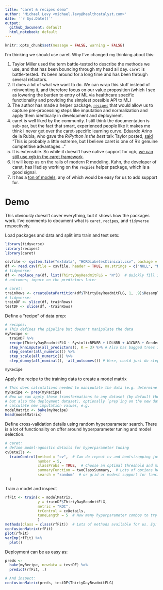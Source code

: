 ```yaml
---
title: "caret & recipes demo"
author: "Michael Levy <michael.levy@healthcatalyst.com>"
date: '`r Sys.Date()`'
output: 
  github_document: default
  html_notebook: default
---
```


```r
knitr::opts_chunk$set(message = FALSE, warning = FALSE)
```


I'm thinking we should use caret. Why I've changed my thinking about this:

1. Taylor Miller used the term battle-tested to describe the methods we use, and that has been bouncing through my head all day. `caret` is battle-tested. It's been around for a long time and has been through several refactors.
1. It does a lot of what we want to do. We can wrap this stuff instead of reinventing it, and therefore focus on our value proposition (which I see as lowering the burden to entry of ML via healthcare specific functionality and providing the simplest possible API to ML)
1. The author has made a helper package, [`recipes`](https://topepo.github.io/recipes/index.html) that would allow us to capture pre-processing steps like imputation and normalization and apply them identically in development and deployment.
1. caret is well liked by the community. I still think the documentation is sub-par, but the fact that smart, experienced people like it makes me think I never get over the caret-specific learning curve. Eduardo Arino de la Rubia, who gave the *R/Python is the best* talk Taylor posted, [said](https://www.youtube.com/watch?v=YmHyAHkjX_A) "This is probably a little extreme, but I believe caret is one of R's genuine competitive advantages..."
1. It is extensible. So while it doesn't have native support for xgb, [we can still use xgb in the caret framework](https://topepo.github.io/caret/using-your-own-model-in-train.html).
1. It will keep us on the rails of modern R modeling. Kuhn, the developer of caret, has Hadley working on the `recpies` helper package, which is a good signal.
1. It has a [ton of models](http://topepo.github.io/caret/available-models.html), any of which would be easy for us to add support for.

# Demo

This obviously doesn't cover everything, but it shows how the packages work. I've comments to document what is `caret`, `recipes`, and `tidyverse` respectively.

Load packages and data and split into train and test sets:

```r
library(tidyverse)
library(recipes)
library(caret)

csvfile <- system.file("extdata", "HCRDiabetesClinical.csv", package = "healthcareai")
df <- read.csv(file = csvfile, header = TRUE, na.strings = c("NULL", "NA", ""))
# tidyverse:
df <- replace_na(df, list(ThirtyDayReadmitFLG = "N"))  # Quickly fill in missing
# outcomes; impute on the predictors later

# caret:
trainRows <- createDataPartition(df$ThirtyDayReadmitFLG, 1, .9)$Resample1
# tidyverse:
trainDF <- slice(df, trainRows)
testDF <- slice(df, -trainRows)
```

Define a "recipe" of data prep:

```r
# recipes:
# This defines the pipeline but doesn't manipulate the data
myRecipe <- 
  trainDF %>%
  recipe(ThirtyDayReadmitFLG ~ SystolicBPNBR + LDLNBR + A1CNBR + GenderFLG) %>%
  step_knnimpute(all_predictors(), K = 3) %>% # Also has bagged trees imputation, and mean and mode
  step_center(all_numeric()) %>%
  step_scale(all_numeric()) %>%
  step_dummy(all_nominal(), -all_outcomes()) # Here, could just do step_dummy(GenderFLG)

myRecipe
```

Apply the recipe to the training data to create a model matrix

```r
# This does calculations needed to manipulate the data (e.g. determine impute values)
myRecipe <- prep(myRecipe)
# Now we can apply those transformations to any dataset (by default the one defined on,
# but also the deployment dataset), optionally `prep`ing on the new dataset to 
# calculate new imputation values, e.g.
modelMatrix <- bake(myRecipe)
head(modelMatrix)

```

Define cross-validation details using random hyperparameter search. There is a lot of functionality on offer around hyperparameter tuning and model selection.

```r
# caret:
# define model-agnostic details for hyperparameter tuning
cvDetails <- 
  trainControl(method = "cv",  # Can do repeat cv and bootstrapping just as easily
               number = 5, 
               classProbs = TRUE,  # Choose an optimal threshold and make Y/N calls
               summaryFunction = twoClassSummary,  # Lots of options here
               search = "random"  # or grid or modest support for fancier methods
  )

```

Train a model and inspect

```r
rfFit <- train(x = modelMatrix, 
               y = trainDF$ThirtyDayReadmitFLG,
               metric = "ROC",
               trControl = cvDetails,
               tuneLength = 5  # How many hyperparameter combos to try
               )
methods(class = class(rfFit))  # Lots of methods available for us. Eg:
confusionMatrix(rfFit)
plot(rfFit)
varImp(rfFit) %>%
  plot()
```

Deployment can be as easy as:

```r
preds <- 
  bake(myRecipe, newdata = testDF) %>%
  predict(rfFit, .)

# And inspect:
confusionMatrix(preds, testDF$ThirtyDayReadmitFLG)
```

